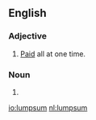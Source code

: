 ==English==

===Adjective===
{{en-adj|-}}
# [[paid|Paid]] all at one time.
===Noun===
{{head|en|noun}}
# {{alternative spelling of|lump sum}}

[[io:lumpsum]]
[[nl:lumpsum]]